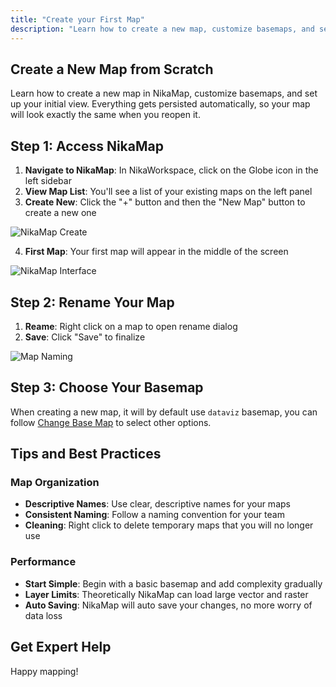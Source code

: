 ```yaml
---
title: "Create your First Map"
description: "Learn how to create a new map, customize basemaps, and set up your initial view"
---
```



## Create a New Map from Scratch

Learn how to create a new map in NikaMap, customize basemaps, and set up your initial view. Everything gets persisted automatically, so your map will look exactly the same when you reopen it.

## Step 1: Access NikaMap

1. **Navigate to NikaMap**: In NikaWorkspace, click on the Globe icon in the left sidebar
2. **View Map List**: You'll see a list of your existing maps on the left panel
3. **Create New**: Click the "+" button and then the "New Map" button to create a new one

![NikaMap Create](/guides/become-map-expert/create-your-first-map-1.jpg)

4. **First Map**: Your first map will appear in the middle of the screen

![NikaMap Interface](/guides/become-map-expert/create-your-first-map-2.jpg)

## Step 2: Rename Your Map

1. **Reame**: Right click on a map to open rename dialog
4. **Save**: Click "Save" to finalize

![Map Naming](/guides/become-map-expert/create-your-first-map-3.jpg)

## Step 3: Choose Your Basemap

When creating a new map, it will by default use `dataviz` basemap, you can follow [Change Base Map](/guides/become-map-expert/change-base-map/mdx) to select other options.

## Tips and Best Practices

### Map Organization
- **Descriptive Names**: Use clear, descriptive names for your maps
- **Consistent Naming**: Follow a naming convention for your team
- **Cleaning**: Right click to delete temporary maps that you will no longer use

### Performance
- **Start Simple**: Begin with a basic basemap and add complexity gradually
- **Layer Limits**: Theoretically NikaMap can load large vector and raster 
- **Auto Saving**: NikaMap will auto save your changes, no more worry of data loss

## Get Expert Help

<ContactCTACard />

Happy mapping! 